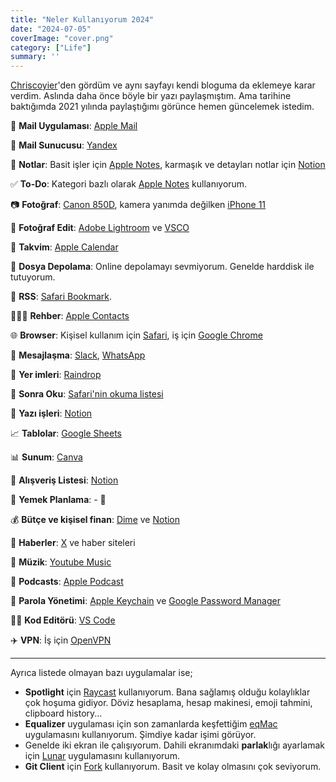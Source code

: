 ```yaml
---
title: "Neler Kullanıyorum 2024"
date: "2024-07-05"
coverImage: "cover.png"
category: ["Life"]
summary: ''
---
```


[Chriscoyier](https://chriscoyier.net/2023/11/25/default-apps-2023/)'den gördüm ve aynı sayfayı kendi bloguma da eklemeye karar verdim. Aslında daha önce böyle bir yazı paylaşmıştım. Ama tarihine baktığımda 2021 yılında paylaştığımı görünce hemen güncelemek istedim. 


📨 **Mail Uygulaması**: [Apple Mail](https://www.icloud.com/mail)

📮 **Mail Sunucusu**: [Yandex](https://mail.yandex.com.tr/)

📝 **Notlar**: Basit işler için [Apple Notes](https://www.icloud.com/notes), karmaşık ve detayları notlar için [Notion](https://www.notion.so/)

✅ **To-Do**: Kategori bazlı olarak [Apple Notes](https://www.icloud.com/notes) kullanıyorum. 

📷 **Fotoğraf**: [Canon 850D](https://www.canon.com.tr/cameras/eos-850d/), kamera yanımda değilken [iPhone 11](https://www.apple.com/si/iphone-11/specs/)

🎨 **Fotoğraf Edit**: [Adobe Lightroom](https://lightroom.adobe.com/) ve [VSCO](https://www.vsco.co/)

📆 **Takvim**: [Apple Calendar](https://www.icloud.com/calendar)

📁 **Dosya Depolama**: Online depolamayı sevmiyorum. Genelde harddisk ile tutuyorum.

📖 **RSS**: [Safari Bookmark](https://www.apple.com/tr/safari/).

🙍🏻‍♂️ **Rehber**: [Apple Contacts](https://www.icloud.com/contacts)

🌐 **Browser**: Kişisel kullanım için [Safari](https://www.apple.com/tr/safari/), iş için [Google Chrome](https://www.google.com/intl/tr_tr/chrome/)

💬 **Mesajlaşma**: [Slack](https://slack.com/), [WhatsApp](https://web.whatsapp.com/)

🔖 **Yer imleri**: [Raindrop](https://raindrop.io/)

📑 **Sonra Oku**: [Safari'nin okuma listesi](https://www.apple.com/tr/safari/)

📜 **Yazı işleri**: [Notion](https://www.notion.so/)

📈 **Tablolar**: [Google Sheets](https://docs.google.com/spreadsheets/u/0/create)

📊 **Sunum**: [Canva](https://www.canva.com/)

🛒 **Alışveriş Listesi**: [Notion](https://www.notion.so/)

🍴 **Yemek Planlama**: - 😬

💰 **Bütçe ve kişisel finan**: [Dime](https://apps.apple.com/us/app/dime-budget-expense-tracker/id1635280255) ve [Notion](https://www.notion.so/)

📰 **Haberler**: [X](https://x.com) ve haber siteleri

🎵 **Müzik**: [Youtube Music](https://music.youtube.com/)

🎤 **Podcasts**: [Apple Podcast](https://www.apple.com/tr/apple-podcasts/)

🔐 **Parola Yönetimi**: [Apple Keychain](https://support.apple.com/en-us/109016) ve [Google Password Manager](https://passwords.google.com/)

🧑‍💻 **Kod Editörü**: [VS Code](https://code.visualstudio.com/)

✈️ **VPN**: İş için [OpenVPN](https://openvpn.net/)


<hr />
Ayrıca listede olmayan bazı uygulamalar ise;

- **Spotlight** için [Raycast](https://www.raycast.com/) kullanıyorum. Bana sağlamış olduğu kolaylıklar çok hoşuma gidiyor. Döviz hesaplama, hesap makinesi, emoji tahmini, clipboard history...
- **Equalizer** uygulaması için son zamanlarda keşfettiğim [eqMac](https://eqmac.app/) uygulamasını kullanıyorum. Şimdiye kadar işimi görüyor. 
- Genelde iki ekran ile çalışıyorum. Dahili ekranımdaki **parlak**lığı ayarlamak için [Lunar](https://lunar.fyi/) uygulamasını kullanıyorum.
- **Git Client** için [Fork](https://git-fork.com/) kullanıyorum. Basit ve kolay olmasını çok seviyorum.
